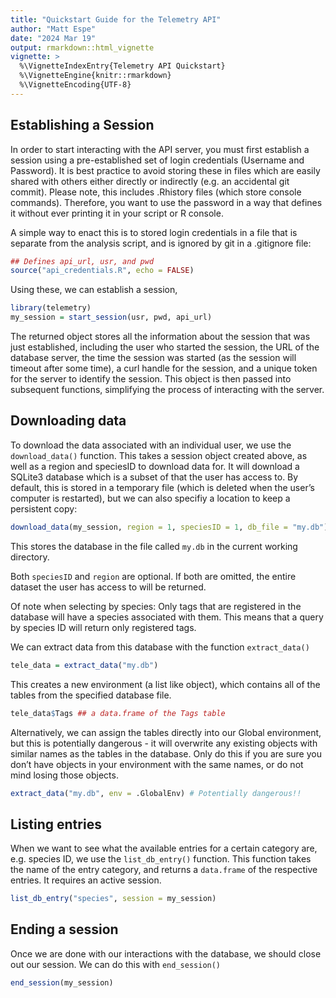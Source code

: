 ```yaml
---
title: "Quickstart Guide for the Telemetry API"
author: "Matt Espe"
date: "2024 Mar 19"
output: rmarkdown::html_vignette
vignette: >
  %\VignetteIndexEntry{Telemetry API Quickstart}
  %\VignetteEngine{knitr::rmarkdown}
  %\VignetteEncoding{UTF-8}
---
```


## Establishing a Session

In order to start interacting with the API server, you must first
establish a session using a pre-established set of login credentials
(Username and Password). It is best practice to avoid storing these in
files which are easily shared with others either directly or
indirectly (e.g. an accidental git commit). Please note, this includes
.Rhistory files (which store console commands). Therefore, you want to
use the password in a way that defines it without ever printing it in
your script or R console.

A simple way to enact this is to stored login credentials in a file
that is separate from the analysis script, and is ignored by git in a
.gitignore file:

```r
## Defines api_url, usr, and pwd
source("api_credentials.R", echo = FALSE)
```

Using these, we can establish a session,

```r
library(telemetry)
my_session = start_session(usr, pwd, api_url)
```

The returned object stores all the information about the session that
was just established, including the user who started the session, the
URL of the database server, the time the session was started (as the
session will timeout after some time), a curl handle for the session,
and a unique token for the server to identify the session. This object
is then passed into subsequent functions, simplifying the process of
interacting with the server.

## Downloading data

To download the data associated with an individual user, we use the
`download_data()` function. This takes a session object created above,
as well as a region and speciesID to download data for. It will
download a SQLite3 database which is a subset of that the user has
access to. By default, this is stored in a temporary file (which is
deleted when the user's computer is restarted), but we can also
specifiy a location to keep a persistent copy:

```r
download_data(my_session, region = 1, speciesID = 1, db_file = "my.db")
```

This stores the database in the file called `my.db`  in the current working directory.

Both `speciesID` and `region` are optional. If both are omitted, the
entire dataset the user has access to will be returned. 

Of note when selecting by species: Only tags that are registered in
the database will have a species associated with them. This means that
a query by species ID will return only registered tags.


We can extract data from this database with the function
`extract_data()`

```r
tele_data = extract_data("my.db")
```

This creates a new environment (a list like object), which contains all of the tables from the specified database file.

```r
tele_data$Tags ## a data.frame of the Tags table
```

Alternatively, we can assign the tables directly into our Global
environment, but this is potentially dangerous - it will overwrite any
existing objects with similar names as the tables in the
database. Only do this if you are sure you don't have objects in your
environment with the same names, or do not mind losing those objects.

```r
extract_data("my.db", env = .GlobalEnv) # Potentially dangerous!!
```

## Listing entries

When we want to see what the available entries for a certain category
are, e.g. species ID, we use the `list_db_entry()` function. This
function takes the name of the entry category, and returns a
`data.frame` of the respective entries. It requires an active session.

```r
list_db_entry("species", session = my_session)
```

## Ending a session

Once we are done with our interactions with the database, we should
close out our session. We can do this with `end_session()`

```r
end_session(my_session)
```
